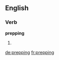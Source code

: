 ==English==

===Verb===
'''prepping'''
# {{present participle of|prep}}

[[de:prepping]]
[[fr:prepping]]